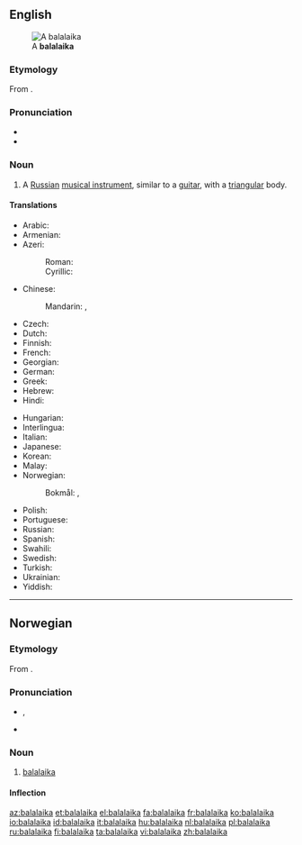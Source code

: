 ==English==
{{wikipedia}}
[[Image:Balalaika (PSF).png|thumb|A '''balalaika''']]

===Etymology===
From {{etyl|ru|en}} {{term|балалайка||tr=balalájka|lang=ru}}.

===Pronunciation===
* {{IPA|/bæləˈlaɪkə/}}
* {{rhymes|aɪkə}}

===Noun===
{{en-noun}}

# {{musical instruments}} A [[Russian]] [[musical instrument]], similar to a [[guitar]], with a [[triangular]] body.

====Translations====
{{trans-top|russian instrument}}
* Arabic: {{t-|ar|بالالايكا|f|tr=balalayka}}
* Armenian: {{t-|hy|բալալայկա|tr=balalayka}}
* Azeri:
*: Roman: {{t+|az|balalayka}}
*: Cyrillic: {{t-|az|балалајка|sc=Cyrl}}
* Chinese:
*: Mandarin: {{t|cmn|巴拉萊卡琴|sc=Hani}},  {{t|cmn|巴拉莱卡琴|tr=bālāláikǎ-qín|sc=Hani}}
* Czech: {{t+|cs|balalajka|f}}
* Dutch: {{t+|nl|balalaika|f}}
* Finnish: {{t+|fi|balalaikka}}
* French: {{t+|fr|balalaïka|f}}
* Georgian: {{t-|ka|ბალალაიკა|tr=balalaika|sc=Geor}}
* German: {{t+|de|Balalaika|f}}
* Greek: {{t+|el|μπαλαλάικα|f|tr=balaláika}}
* Hebrew: {{t+|he|בללייקה}}
* Hindi: {{t-|hi|बालालय्का|tr=bālālaykā}}
{{trans-mid}}
* Hungarian: {{t+|hu|balalajka}}
* Interlingua: {{t-|ia|balalaika}}
* Italian: {{t+|it|balalaika|f}}
* Japanese: {{t-|ja|バラライカ|tr=bararaika}}
* Korean: {{t-|ko|발랄라이카|tr=ballallaika|sc=Hang}}
* Malay: {{t|ms|balalaika}}
* Norwegian:
*: Bokmål: {{t-|nb|balalaika|m}}, {{t-|nb|balalaika|m}}
* Polish: {{t+|pl|bałałajka|f}}
* Portuguese: {{t-|pt|balalaika|f}}
* Russian: {{t+|ru|балалайка|f|tr=balalájka}}
* Spanish: {{t+|es|balalaica|f}}
* Swahili: {{t-|sw|balalaika}}
* Swedish: {{t+|sv|balalajka|c}}
* Turkish: {{t+|tr|balalayka}}
* Ukrainian: {{t+|uk|балалайка|f|tr=balalájka}}
* Yiddish: {{t-|yi|באַלאַלײַקע|f|tr=balalayke|sc=Hebr}}
{{trans-bottom}}

----

==Norwegian==

===Etymology===
From {{etyl|ru|no}} {{term|балалайка|lang=ru}}.

===Pronunciation===
* {{IPA|/bɑlɑlɑjkɑ/|lang=no}}, {{X-SAMPA|/bAlAlAjkA/|lang=no}}
* {{rhymes|ɑ|lang=no}}

===Noun===
{{head|no|noun|g=m}}

# [[#English|balalaika]]

====Inflection====
{{no-noun-infl|nb-class=m1|nn-class=irreg
| nn-g = m
| nn-ds = balalaikaen
| nn-ip = balalaikaer
| nn-dp = balalaikaene
}}

[[az:balalaika]]
[[et:balalaika]]
[[el:balalaika]]
[[fa:balalaika]]
[[fr:balalaika]]
[[ko:balalaika]]
[[io:balalaika]]
[[id:balalaika]]
[[it:balalaika]]
[[hu:balalaika]]
[[nl:balalaika]]
[[pl:balalaika]]
[[ru:balalaika]]
[[fi:balalaika]]
[[ta:balalaika]]
[[vi:balalaika]]
[[zh:balalaika]]